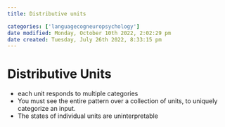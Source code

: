 ```yaml
---
title: Distributive units

categories: ['languagecogneuropsychology']
date modified: Monday, October 10th 2022, 2:02:29 pm
date created: Tuesday, July 26th 2022, 8:33:15 pm
---
```


# Distributive Units
- each unit responds to multiple categories
- You must see the entire pattern over a collection of units, to uniquely categorize an input.
- The states of individual units are uninterpretable



